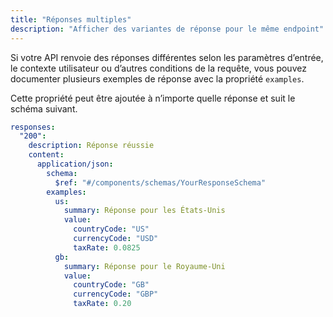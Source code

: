 ```yaml
---
title: "Réponses multiples"
description: "Afficher des variantes de réponse pour le même endpoint"
---
```


Si votre API renvoie des réponses différentes selon les paramètres d’entrée, le contexte utilisateur ou d’autres conditions de la requête, vous pouvez documenter plusieurs exemples de réponse avec la propriété `examples`.

Cette propriété peut être ajoutée à n’importe quelle réponse et suit le schéma suivant.

```yaml
responses:
  "200":
    description: Réponse réussie
    content:
      application/json:
        schema:
          $ref: "#/components/schemas/YourResponseSchema"
        examples:
          us:
            summary: Réponse pour les États-Unis
            value:
              countryCode: "US"
              currencyCode: "USD"
              taxRate: 0.0825
          gb:
            summary: Réponse pour le Royaume-Uni
            value:
              countryCode: "GB"
              currencyCode: "GBP"
              taxRate: 0.20
```